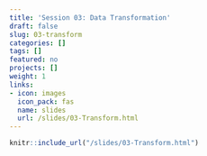 ```yaml
---
title: 'Session 03: Data Transformation'
draft: false
slug: 03-transform
categories: []
tags: []
featured: no
projects: []
weight: 1
links:
- icon: images
  icon_pack: fas
  name: slides
  url: /slides/03-Transform.html
---
```


```r
knitr::include_url("/slides/03-Transform.html")
```
